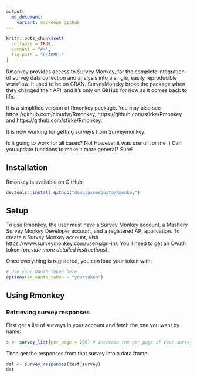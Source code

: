 ```yaml
---
output:
  md_document:
    variant: markdown_github
---
```


<!-- README.md is generated from README.Rmd. Please edit that file -->

```r
knitr::opts_chunk$set(
  collapse = TRUE,
  comment = "#>",
  fig.path = "README-"
)
```

Rmonkey provides access to Survey Monkey, for the complete integration of survey data collection and analysis into a single, easily reproducible workflow. It used to be on CRAN. SurveyMoneky broke the package when they changed their API, and it's only on GitHub for now as it comes back to life.

It is a simplified version of Rmonkey package. You may also see https://github.com/cloudyr/Rmonkey, https://github.com/sfirke/Rmonkey and https://github.com/sfirke/Rmonkey.

It is now working for getting surveys from Surveymonkey. 

Is it going to work for all cases? No! However it was usefull for me :)
Can you update functions to make it more general? Sure!

## Installation

Rmonkey is available on GitHub:

```r
devtools::install_github("douglasmesquita/Rmonkey")
```

## Setup

To use Rmonkey, the user must have a Survey Monkey account, a Mashery Survey Monkey Developer account, and a registered API application. To create a Survey Monkey account, visit https://www.surveymonkey.com/user/sign-in/. You'll need to get an OAuth token (*provide more detailed instructions*).

Once everything is registered, you can load your token with:
```r
# Use your OAuth token here
options(sm_oauth_token = "yourtoken")
```

## Using Rmonkey

### Retrieving survey responses

First get a list of surveys in your account and fetch the one you want by name:
```r
s <- survey_list(per_page = 200) # increase the per_page if your survey is really old and you give a lot of surveys
```

Then get the responses from that survey into a data.frame:
```r
dat <- survey_responses(test_survey)
dat
```